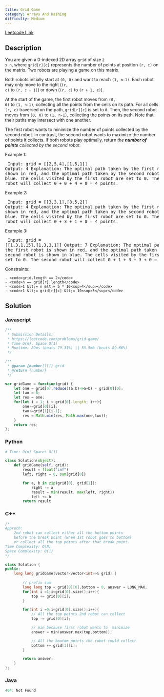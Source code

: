 ```yaml
---
title: Grid Game
category: Arrays And Hashing
difficulty: Medium
---
```


<Callout>

[Leetcode Link](https://leetcode.com/problems/grid-game)

</Callout>

## Description
You are given a 0-indexed 2D array <code>grid</code> of size <code>2 x n</code>, where <code>grid[r][c]</code> represents the number of points at position <code>(r, c)</code> on the matrix. Two robots are playing a game on this matrix.

Both robots initially start at <code>(0, 0)</code> and want to reach <code>(1, n-1)</code>. Each robot may only move to the right (<code>(r, c)</code> to <code>(r, c + 1)</code>) or down (<code>(r, c)</code> to <code>(r + 1, c)</code>).

At the start of the game, the first robot moves from <code>(0, 0)</code> to <code>(1, n-1)</code>, collecting all the points from the cells on its path. For all cells <code>(r, c)</code> traversed on the path, <code>grid[r][c]</code> is set to <code>0</code>. Then, the second robot moves from <code>(0, 0)</code> to <code>(1, n-1)</code>, collecting the points on its path. Note that their paths may intersect with one another.

The first robot wants to minimize the number of points collected by the second robot. In contrast, the second robot wants to maximize the number of points it collects. If both robots play optimally, return *the <b>number of points</b> collected by the second robot.*

 
Example 1:
<Image alt="" src="https://assets.leetcode.com/uploads/2021/09/08/a1.png" width={388} height={103} />
<br /><pre className="overflow-x-auto">
Input: grid = [[2,5,4],[1,5,1]]
Output: 4
Explanation: The optimal path taken by the first robot is shown in red, and the optimal path taken by the second robot is shown in blue.
The cells visited by the first robot are set to 0.
The second robot will collect 0 + 0 + 4 + 0 = 4 points.
</pre>

Example 2:
<Image alt="" src="https://assets.leetcode.com/uploads/2021/09/08/a2.png" width={384} height={105} />
<br /><pre className="overflow-x-auto">
Input: grid = [[3,3,1],[8,5,2]]
Output: 4
Explanation: The optimal path taken by the first robot is shown in red, and the optimal path taken by the second robot is shown in blue.
The cells visited by the first robot are set to 0.
The second robot will collect 0 + 3 + 1 + 0 = 4 points.
</pre>

Example 3:
<Image alt="" src="https://assets.leetcode.com/uploads/2021/09/08/a3.png" width={493} height={103} />
<br /><pre className="overflow-x-auto">
Input: grid = [[1,3,1,15],[1,3,3,1]]
Output: 7
Explanation: The optimal path taken by the first robot is shown in red, and the optimal path taken by the second robot is shown in blue.
The cells visited by the first robot are set to 0.
The second robot will collect 0 + 1 + 3 + 3 + 0 = 7 points.
</pre>

 
Constraints:


	- <code>grid.length == 2</code>
	- <code>n == grid[r].length</code>
	- <code>1 &lt;= n &lt;= 5 * 10<sup>4</sup></code>
	- <code>1 &lt;= grid[r][c] &lt;= 10<sup>5</sup></code>



## Solution

### Javascript
```javascript
/**
 * Submission Details: 
 * https://leetcode.com/problems/grid-game/
 * Time O(n), Space O(1)
 * Runtime: 89ms (beats 79.31%) || 53.5mb (beats 89.66%)
 */

/**
 * @param {number[][]} grid
 * @return {number}
 */

var gridGame = function(grid) {
    let one = grid[0].reduce((a,b)=>a+b) - grid[0][0];
    let two = 0;
    let res = one;
    for(let i = 1; i < grid[0].length; i++){
        one-=grid[0][i];
        two+=grid[1][i-1];
        res = Math.min(res, Math.max(one,two));
    }
    return res;
};
```
### Python
```python
# Time: O(n) Space: O(1)

class Solution(object):
    def gridGame(self, grid):
        result = float("inf")
        left, right = 0, sum(grid[0])

        for a, b in zip(grid[0], grid[1]):
            right -= a
            result = min(result, max(left, right))
            left += b
        return result

```
### C++
```cpp
/* 
Approch:
    2nd robot can collect either all the bottom points
    before the break point (when 1st robot goes to bottom)
    or collect all the top points after that break point.
Time Complexity: O(N)
Space Complexity: O(1)
*/

class Solution {
public:
    long long gridGame(vector<vector<int>>& grid) {
  
        // prefix sum
        long long top = grid[0][0],bottom = 0, answer = LONG_MAX;
        for(int i =1;i<grid[0].size();i++){
            top += grid[0][i];
        }

        for(int i =0;i<grid[0].size();i++){
            // All the top points 2nd robot can collect
            top -= grid[0][i];

            // min because first robot wants to  minimize 
            answer = min(answer,max(top,bottom));

            // All the bootom points the robot could collect
            bottom += grid[1][i];
        }

        return answer;
    }
};
```
### Java
```java
404: Not Found
```


